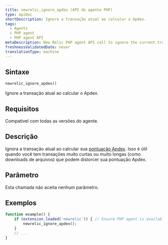 ```yaml
---
title: newrelic_ignore_apdex (API do agente PHP)
type: apiDoc
shortDescription: Ignore a transação atual ao calcular o Apdex.
tags:
  - Agents
  - PHP agent
  - PHP agent API
metaDescription: New Relic PHP agent API call to ignore the current transaction when calculating your app's overall Apdex score.
freshnessValidatedDate: never
translationType: machine
---
```


## Sintaxe

```php
newrelic_ignore_apdex()
```

Ignore a transação atual ao calcular o Apdex.

## Requisitos

Compatível com todas as versões do agente.

## Descrição

Ignora a transação atual ao calcular sua [pontuação Apdex](/docs/apm/new-relic-apm/apdex/apdex-measuring-user-satisfaction). Isso é útil quando você tem transações muito curtas ou muito longas (como downloads de arquivos) que podem distorcer sua pontuação Apdex.

## Parâmetro

Esta chamada não aceita nenhum parâmetro.

## Exemplos

```php
function example() {
    if (extension_loaded('newrelic')) { // Ensure PHP agent is available
        newrelic_ignore_apdex();
    }
    // ...
}
```
